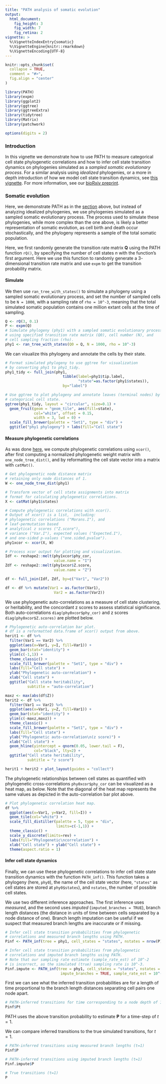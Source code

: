 ```yaml
---
title: "PATH analysis of somatic evolution"
output: 
  html_document:
    fig_height: 3
    fig_width: 7
    fig_retina: 2
vignette: >
  %\VignetteIndexEntry{somatic}
  %\VignetteEngine{knitr::rmarkdown}
  %\VignetteEncoding{UTF-8}
---
```


```r
knitr::opts_chunk$set(
  collapse = TRUE,
  comment = "#>",
  fig.align = "center"
)
```

```r
library(PATH)
library(expm)
library(ggplot2)
library(ggtree)
library(ggtreeExtra)
library(tidytree)
library(Matrix)
library(patchwork)

options(digits = 2)
```

### Introduction

In this vignette we demonstrate how to use PATH to measure categorical cell state 
phylogenetic correlations and how to infer cell state transition dynamics
on phylogenies simulated as a *sampled somatic evolutionary process*. 
For a similar analysis using *idealized* phylogenies, or a more in depth
introduction of how we model cell state transition dynamics, see 
[this vignette](./Idealized_phylogenies.html). 
For more information, see our [bioRxiv preprint](). 

### Somatic evolution {#somatic}

Here, we demonstrate PATH as in the [section](#ideal) above, but instead of
analyzing idealized phylogenies, we use phylogenies simulated as a sampled
somatic evolutionary process. The process used to simulate these phylogenies,
while more complex than the one above, is likely a better representation of
somatic evolution, as cell birth and death occur stochastically, and the
phylogeny represents a sample of the total somatic population. 

Here, we first randomly generate
the transition rate matrix $\mathbf{Q}$ using the PATH function `rQ()`,
by specifying the number of cell states $n$ with the function's first argument. 
Here we use this function to randomly generate a $3$-dimensional 
transition rate matrix and use `expm` to get the transition probability matrix. 

#### Simulate
We then use `ran_tree_with_states()` to simulate a phylogeny using a sampled
somatic evolutionary process, and set the number of sampled cells to be
`N = 1000`, with a sampling rate of `rho = 10^-3`, meaning that the total
simulated somatic population contains one million extant cells at the time of
sampling. 

```r

Q <- rQ(3, 0.1)
P <- expm(Q)
# Simulate phylogeny (phy1) with a sampled somatic evolutionary process
# using specified transition rate matrix (Q0), cell number (N), and
# cell sampling fraction (rho).
phy1 <- ran_tree_with_states(Q0 = Q, N = 1000, rho = 10^-3)
```

We can visualize this phylogeny and annotate the cells by their state. 

```r
# Format simulated phylogeny to use ggtree for visualization
# by converting phy1 to phy1_tidy.
phy1_tidy <- full_join(phy1, 
                          tibble(label=phy1$tip.label, 
                                 "state"=as.factor(phy1$states)),
                          by="label") 

# Use ggtree to plot phylogeny and annotate leaves (terminal nodes) by 
# categorical cell state.
ggtree(phy1_tidy, layout = "circular", size=0.1) + 
  geom_fruit(geom = "geom_tile", aes(fill=state), 
             col="white", offset = 0.15, 
             width = 3, lwd = 0) +
  scale_fill_brewer(palette = "Set1", type = "div") +
  ggtitle("phy1 phylogeny") + labs(fill="Cell state")
```

#### Measure phylogenetic correlations
As was done [here](./Idealized_phylogenies.html), 
we compute phylogenetic correlations
using `xcor()`, after
first computing a normalized phylogenetic weight matrix with
`one_node_tree_dist()`, and by reformatting the cell state vector
into a matrix with `catMat()`.

```r
# Get phylogenetic node distance matrix 
# retaining only node distances of 1.
W <- one_node_tree_dist(phy1)

# Transform vector of cell state assignments into matrix
# format for calculating phylogenetic correlations. 
X <- catMat(phy1$states)

# Compute phylogenetic correlations with xcor().
# Output of xcor() is a list,  including:
# phylogenetic correlations ("Morans.I"), and
# leaf-permutation based
# analytical z scores ("Z.score"), 
# variance ("Var.I"), expected values ("Expected.I"),
# and one-sided p-values ("one.sided.pvalue").
phy1xcor <- xcor(X, W)
```

```r
# Process xcor output for plotting and visualization.
Idf <- reshape2::melt(phy1xcor$phy_cor, 
                      value.name = "I")
Zdf <- reshape2::melt(phy1xcor$Z.score, 
                      value.name = "Z")

df <- full_join(Idf, Zdf, by=c("Var1", "Var2"))

df <- df %>% mutate(Var1 = as.factor(Var1), 
                      Var2 = as.factor(Var2))
```

We use phylogenetic auto-correlations as a measure of cell state clustering, 
or heritability, and the concordant z scores to assess statistical significance. 
Both auto-correlations ``diag(phy0xcor$phy_cor)`` and 
z scores ``diag(phy0xcor$Z.scores)`` are plotted below. 

```r
# Phylogenetic auto-correlation bar plot.
# df is a reformatted data.frame of xcor() output from above.
herit1 <- df %>%
  filter(Var1 == Var2) %>%
  ggplot(aes(x=Var1, y=I, fill=Var1)) +
  geom_bar(stat="identity") +
  ylim(c(-1,1)) +
  theme_classic() +
  scale_fill_brewer(palette = "Set1", type = "div") +
  labs(fill="Cell state") +
  ylab("Phylogenetic auto-correlation") + 
  xlab("Cell state") +
  ggtitle("Cell state heritability", 
          subtitle = "auto-correlation")

maxz <- max(abs(df$Z))
herit2 <- df %>%
  filter(Var1 == Var2) %>%
  ggplot(aes(x=Var1, y=Z, fill=Var1)) +
  geom_bar(stat="identity") +
  ylim(c(-maxz,maxz)) +
  theme_classic() +
  scale_fill_brewer(palette = "Set1", type = "div") +
  labs(fill="Cell state") +
  ylab("Phylogenetic auto-correlation\n(z score)") + 
  xlab("Cell state") +
  geom_hline(yintercept = qnorm(0.05, lower.tail = F), 
             col="black", lty=2) +
  ggtitle("Cell state heritability", 
          subtitle = "z score")

herit1 + herit2 + plot_layout(guides = "collect")  

```

The phylogenetic relationships between cell states as quantified with
phylogenetic cross-correlations ``phy0xcor$phy_cor`` can be visualized 
as a heat map, as below. Note that the diagonal of the heat map represents 
the same values as depicted in the auto-correlation bar plot above. 

```r
# Plot phylogenetic correlation heat map.
df %>%
  ggplot(aes(x=Var1, y=Var2, fill=I)) +
  geom_tile(col="white") +
  scale_fill_distiller(palette = 5, type = "div",
                       limits=c(-1,1)) +
  theme_classic() +
  scale_y_discrete(limits=rev) +
  labs(fill="Phylogenetic\ncorrelation") +
  xlab("Cell state") + ylab("Cell state") +
  theme(aspect.ratio = 1)

```

#### Infer cell state dynamics
Finally, we can use these phylogenetic correlations to infer cell state
state transition dynamics with the function `PATH_inf()`. This function
takes a phylogeny (here, `phy0`), the name of the cell state vector 
(here, `"states"` as cell states are stored at `phy0$states`), and `nstates`,
the number of possible cell states.

We use two different inference approaches. The first inference uses *measured*, 
and the second uses *imputed* (`imputed_branches = TRUE`),
branch length distances (the distance in units of time between cells
separated by a node distance of one). Branch length imputation can be useful
if we suspect that measured branch lengths are inaccurate or if missing. 

```r
# Infer cell state transition probabilities from phylogenetic
# correlations and measured branch lengths using PATH.
Pinf <- PATH_inf(tree = phy1, cell_states = "states", nstates = nrow(P))

# Infer cell state transition probabilities from phylogenetic
# correlations and imputed branch lengths using PATH.
# Note that our sampling rate estimate (sample_rate_est) of 10^-2 
# is incorrect, as the simulated (true) sampling rate is 10^-3. 
Pinf.impute <- PATH_inf(tree = phy1, cell_states = "states", nstates = nrow(P),
                         impute_branches = TRUE, sample_rate_est = 10^-2)

```


First we can see what the inferred transition probabilities are for a length
of time proportional to the branch length distances separating cell pairs one
node apart. 
```r
# PATH-inferred transitions for time corresponding to a node depth of 1
Pinf$Pt
```

PATH uses the above transition probability to estimate $\mathbf{P}$ 
for a time-step of $t=1$.

We can compare inferred transitions to the true simulated transitions, for $t=1$.

```r
# PATH-inferred transitions using measured branch lengths (t=1)
Pinf$P

# PATH-inferred transitions using imputed branch lengths (t=1)
Pinf.impute$P

# True transitions (t=1)
P

```



